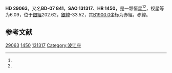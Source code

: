 {{Starbox begin
| name = HD 29063
}}
{{Starbox observe
| epoch = [[J2000.0|J2000.0]]
| constell = {{星座名待查}}<ref name=SIMBAD>{{cite web
 | url=http://simbad.u-strasbg.fr/simbad/sim-id?Ident=HR+1450
 | title=Pulsating variable Star
 | publisher=Centre de Données astronomiques de Strasbourg
 | work=SIMBAD
 | accessdate=2012-07-13
 | archive-date=2016-03-18
 | archive-url=https://web.archive.org/web/20160318203440/http://simbad.u-strasbg.fr/simbad/sim-id?Ident=HR+1450
 | dead-url=no
 }}</ref><ref name=DATA>{{cite web
 | url=http://vizier.u-strasbg.fr/viz-bin/VizieR-5?-out.add=.&-source=5050&-corr=PK=HR&-out.max=9999&HR=1450
 | title=VizieR Detailed Page
 | accessdate=2012-07-13
 | archive-date=2016-03-04
 | archive-url=https://web.archive.org/web/20160304232040/http://vizier.u-strasbg.fr/viz-bin/VizieR-5?-out.add=.&-source=5050&-corr=PK=HR&-out.max=9999&HR=1450
 | dead-url=no
 }}</ref>
| 星官 = 
| ra = {{RA|4|34|14.2}}<ref name=SIMBAD /><ref name=DATA />
| dec = {{DEC|-6|50|16}}<ref name=SIMBAD /><ref name=DATA />
| appmag_v = 6.09<ref name=SIMBAD /><ref name=DATA />
}}
{{Starbox character
| class = K2III<ref name=SIMBAD /><ref name=DATA />
| b-v = 1.38<ref name=SIMBAD /><ref name=DATA />
| u-b = 1.64<ref name=SIMBAD /><ref name=DATA />
| r-i = <ref name=SIMBAD /><ref name=DATA />
| variable = 
}}
{{Starbox astrometry
| radial_v = 1.64
| prop_mo_ra = -4
| parallax = 
| p_error = 
}}
{{Starbox catalog
| names =BD-07 841，[[SAO星表|SAO]] 131317，[[HD星表|HD]] 29063，[[HR星表|HR]] 1450}}
{{Starbox reference |Simbad=HR+1450}}
{{Starbox end}}

'''HD 29063'''，又名'''BD-07 841'''，'''SAO 131317'''、'''HR 1450'''，是一颗恒星<ref name=SIMBAD /><ref name=DATA />，视星等为6.09，位于[[銀道座標系|銀經]]202.62，[[銀道座標系|銀緯]]-33.52，其[[B1900.0|B1900.0]]坐标为赤經{{RA|4|29|22.1}}，赤緯{{DEC|-7|-33.52|45}}。

== 参考文献 ==
{{reflist}}

{{star-stub}}

[[Category:HD和HDE天體|29063]]
[[Category:HR天體|1450]]
[[Category:SAO天體|131317]]
[[Category:波江座|Category:波江座]]